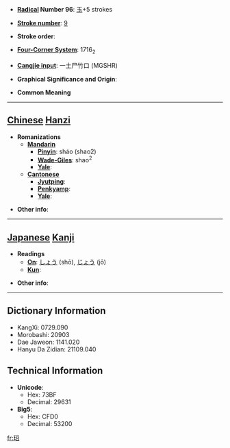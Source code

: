 * '''[[Wiktionary:Chinese radical index| Radical]] Number 96''': [[Wiktionary:Chinese radical index 玉|玉]]+5 strokes

* '''[[Wiktionary:Chinese total strokes index|Stroke number]]''': [[Wiktionary:Chinese total strokes index 9|9]]

* '''Stroke order''': 

* '''[[Wiktionary:Chinese four corner index|Four-Corner System]]''': 1716<sub>2</sub>

* '''[[Wiktionary:Chinese Cangjie index|Cangjie input]]''': 一土尸竹口 (MGSHR)

* '''Graphical Significance and Origin''': 

* '''Common Meaning'''

----

== [[Chinese]] [[Hanzi]] ==

* '''Romanizations'''
** '''[[Mandarin]]'''
*** '''[[Pinyin]]''': sháo (shao2)
*** '''[[Wade-Giles]]''': shao<sup>2</sup>
*** '''[[Yale]]''': 
** '''[[Cantonese]]'''
*** '''[[Jyutping]]''':
*** '''[[Penkyamp]]''': 
*** '''[[Yale]]''': 

* '''Other info''': 

----

== [[Japanese]] [[Kanji]] ==

* '''Readings'''
** '''[[On]]''': [[しょう]] (shō), [[じょう]] (jō)
** '''[[Kun]]''': 

* '''Other info''':  

----

== Dictionary Information ==

* KangXi: 0729.090
* Morobashi: 20903
* Dae Jaweon: 1141.020
* Hanyu Da Zidian: 21109.040

== Technical Information ==

* '''Unicode''':
** Hex: 73BF
** Decimal: 29631
* '''Big5''':
** Hex: CFD0
** Decimal: 53200

[[fr:玿]]